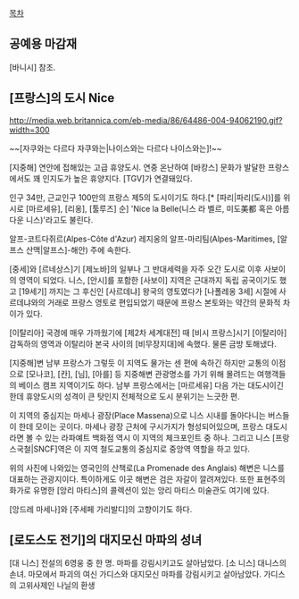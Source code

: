 [[목차]]
== 공예용 마감재 ==
[바니시] 참조.

== [프랑스]의 도시 Nice ==
http://media.web.britannica.com/eb-media/86/64486-004-94062190.gif?width=300

~~[자쿠와는 다르다 자쿠와는|나이스와는 다르다 나이스와는]!~~

[지중해] 연안에 접해있는 고급 휴양도시. 연중 온난하여 [바캉스] 문화가 발달한 프랑스에서도 꽤 인지도가 높은 휴양지다. [TGV]가 연결돼있다.

인구 34만, 근교인구 100만의 프랑스 제5의 도시이기도 하다.[* [파리|파리(도시)]를 위시로 [마르세유], [리옹], [툴루즈] 순] 'Nice la Belle(니스 라 벨르, 미도美都 혹은 아름다운 니스)'라고도 불린다. 

알프-코트다쥐르(Alpes-Côte d'Azur) 레지옹의 알프-마리팀(Alpes-Maritimes, [알프스 산맥|알프스]-해안) 주에 속한다.

[중세]와 [르네상스]기 [제노바]의 일부나 그 반대세력을 자주 오간 도시로 이후 사보이의 영역이 되었다. 니스, [안시]를 포함한 [사보이] 지역은 근대까지 독립 공국이기도 했고 [19세기] 까지는 그 후신인 [사르데냐] 왕국의 영토였다가 [나폴레옹 3세] 시절에 사르데냐와의 거래로 프랑스 영토로 편입되었기 때문에 프랑스 본토와는 약간의 문화적 차이가 있다. 

[이탈리아] 국경에 매우 가까웠기에 [제2차 세계대전] 때 [비시 프랑스]시기 [이탈리아] 감독하의 영역과 이탈리아 본국 사이의 [비무장지대]에 속했다. 물론 금방 토해냈다.

[지중해]변 남부 프랑스가 그렇듯 이 지역도 물가는 센 편에 속하긴 하지만 교통의 이점으로 [모나코], [칸], [님], [아를] 등 지중해변 관광명소를 가기 위해 몰려드는 여행객들의 베이스 캠프 지역이기도 하다. 남부 프랑스에서는 [마르세유] 다음 가는 대도시이긴 한데 휴양도시의 성격이 큰 탓인지 전체적으로 도시 분위기는 느긋한 편.

이 지역의 중심지는 마세나 광장(Place Massena)으로 니스 시내를 돌아다니는 버스들이 한데 모이는 곳이다. 마세나 광장 근처에 구시가지가 형성되어있으며, 프랑스 대도시라면 볼 수 있는 라파예트 백화점 역시 이 지역의 체크포인트 중 하나. 그리고 니스 [프랑스국철|SNCF]역은 이 지역 철도교통의 중심지로 중앙역 역할을 하고 있다.

위의 사진에 나와있는 영국인의 산책로(La Promenade des Anglais) 해변은 니스를 대표하는 관광지이다. 특이하게도 이곳 해변은 검은 자갈이 깔려져있다. 또한 표현주의 화가로 유명한 [앙리 마티스]의 콜렉션이 있는 앙리 마티스 미술관도 여기에 있다.

[앙드레 마세나]와 [주세페 가리발디]의 고향이기도 하다. 


== [로도스도 전기]의 대지모신 마파의 성녀 ==

[대 니스] 전설의 6영웅 중 한 명. 마파를 강림시키고도 살아남았다.
[소 니스] 대니스의 손녀. 마모에서 파괴의 여신 가디스와 대지모신 마파를 강림시키고 살아남았다. 가디스의 고위사제인 나닐의 환생
